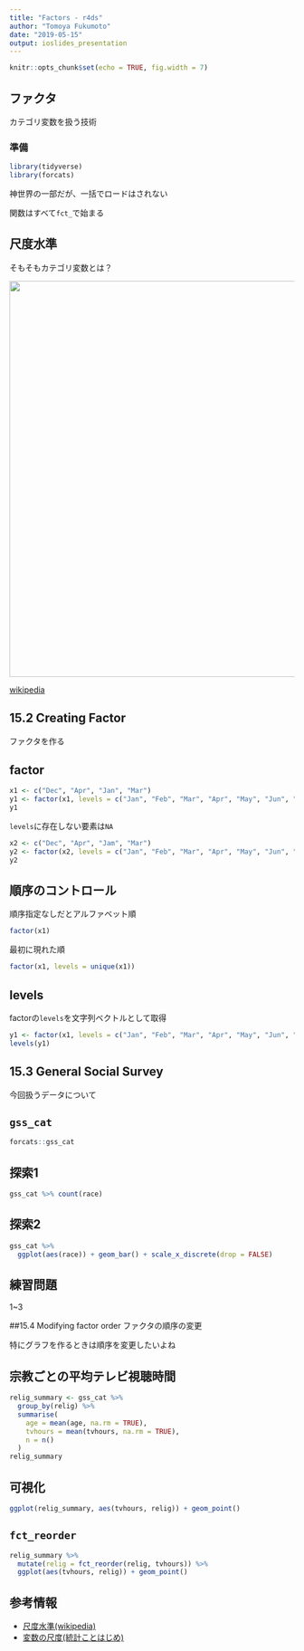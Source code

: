 ```yaml
---
title: "Factors - r4ds"
author: "Tomoya Fukumoto"
date: "2019-05-15"
output: ioslides_presentation
---
```

 
```r
knitr::opts_chunk$set(echo = TRUE, fig.width = 7)
```

##  ファクタ
カテゴリ変数を扱う技術
 
### 準備
```r
library(tidyverse)
library(forcats)
```

神世界の一部だが、一括でロードはされない

関数はすべて`fct_`で始まる

## 尺度水準
そもそもカテゴリ変数とは？
 
<div align="center">
<img src="../img/measures_ja.png" width = 700>
</div>

[wikipedia](https://en.wikipedia.org/wiki/Level_of_measurement)

## 15.2 Creating Factor
ファクタを作る 

## factor
```r
x1 <- c("Dec", "Apr", "Jan", "Mar")
y1 <- factor(x1, levels = c("Jan", "Feb", "Mar", "Apr", "May", "Jun", "Jul", "Aug", "Sep", "Oct", "Nov", "Dec"))
y1
```

`levels`に存在しない要素は`NA`
```r
x2 <- c("Dec", "Apr", "Jam", "Mar")
y2 <- factor(x2, levels = c("Jan", "Feb", "Mar", "Apr", "May", "Jun", "Jul", "Aug", "Sep", "Oct", "Nov", "Dec"))
y2
```

## 順序のコントロール
順序指定なしだとアルファベット順
```r
factor(x1)
```

最初に現れた順
```r
factor(x1, levels = unique(x1))
```

## levels
factorの`levels`を文字列ベクトルとして取得
```r
y1 <- factor(x1, levels = c("Jan", "Feb", "Mar", "Apr", "May", "Jun", "Jul", "Aug", "Sep", "Oct", "Nov", "Dec"))
levels(y1)
```

## 15.3 General Social Survey
今回扱うデータについて

## `gss_cat`
```r
forcats::gss_cat
```

## 探索1
```r
gss_cat %>% count(race)
```

## 探索2
```r
gss_cat %>%
  ggplot(aes(race)) + geom_bar() + scale_x_discrete(drop = FALSE)
```

## 練習問題
1~3

##15.4 Modifying factor order
ファクタの順序の変更

特にグラフを作るときは順序を変更したいよね

## 宗教ごとの平均テレビ視聴時間
```r
relig_summary <- gss_cat %>%
  group_by(relig) %>%
  summarise(
    age = mean(age, na.rm = TRUE),
    tvhours = mean(tvhours, na.rm = TRUE),
    n = n()
  ) 
relig_summary
```

## 可視化
```r
ggplot(relig_summary, aes(tvhours, relig)) + geom_point()
```

## `fct_reorder`
```r
relig_summary %>%
  mutate(relig = fct_reorder(relig, tvhours)) %>%
  ggplot(aes(tvhours, relig)) + geom_point()
```



## 参考情報

- [尺度水準(wikipedia)](https://en.wikipedia.org/wiki/Level_of_measurement)
- [変数の尺度(統計ことはじめ)](https://bellcurve.jp/statistics/course/1562.html)
